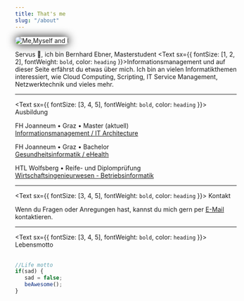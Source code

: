 ```yaml
---
title: That's me
slug: "/about"
---
```



<img alt="Me,Myself and I" src="/me1.jpg"
           loading="eager"
           style="height:auto;
                  max-width:100%;
                  box-shadow: 0px 0px 20px #000000;
                  border-radius: 10px;"/>

Servus 👋, ich bin Bernhard Ebner, Masterstudent <Text sx={{ fontSize: [1, 2, 2], fontWeight: `bold`, color: `heading` }}>Informationsmanagement</Text>
und auf dieser Seite erfährst du etwas über mich.
Ich bin an vielen Informatikthemen interessiert, wie Cloud Computing, Scripting, IT Service Management, Netzwerktechnik und vieles mehr.

<hr/>

<Text sx={{ fontSize: [3, 4, 5], fontWeight: `bold`, color: `heading` }}>
  Ausbildung
</Text>

FH Joanneum • Graz • Master (aktuell)<br/><a href="https://www.fh-joanneum.at/it-architecture/master/" target="_blank">Informationsmanagement / IT Architecture</a>

FH Joanneum • Graz • Bachelor <br/><a href="https://www.fh-joanneum.at/gesundheitsinformatik/bachelor/" target="_blank">Gesundheitsinformatik / eHealth</a>

HTL Wolfsberg • Reife- und Diplomprüfung <br/><a href="https://www.htl-wolfsberg.at/ausbildung.html#Betriebsinformatik" target="_blank">Wirtschaftsingenieurwesen - Betriebsinformatik</a>

<hr/>

<Text sx={{ fontSize: [3, 4, 5], fontWeight: `bold`, color: `heading` }}>
  Kontakt
</Text>

Wenn du Fragen oder Anregungen hast, kannst du mich gern per [E-Mail](mailto:ebner.bernhard98@gmx.at?subject=Anfrage%20(Website)) kontaktieren.

<hr/>

<Text sx={{ fontSize: [3, 4, 5], fontWeight: `bold`, color: `heading` }}>
  Lebensmotto
</Text> <br/><br/>

```js
//Life motto
if(sad) {
   sad = false;
   beAwesome();
}
```

<style>
<br/>

<Text sx={{ fontSize: [3, 4, 5], fontWeight: `bold`, color: `heading` }}>
  Standort
</Text> <br/><br/>

<iframe src="https://www.google.com/maps/embed?pb=!4v1648566467671!6m8!1m7!1sg6e_UDJZld0ODWQ1jdgPwA!2m2!1d47.07378696174419!2d15.43745630477839!3f147.8448337787713!4f12.910744019807836!5f0.7820865974627469"
width="100%" height="400" style="border:0;" allowfullscreen=""
loading="lazy" referrerpolicy="no-referrer-when-downgrade">
</iframe> <br/>
</style>